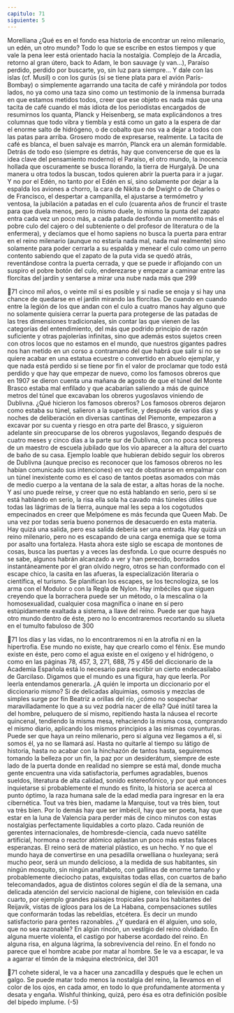 ```yaml
---
capitulo: 71
siguiente: 5
---
```


Morelliana
¿Qué es en el fondo esa historia de encontrar un reino milenario, un edén, un
otro mundo? Todo lo que se escribe en estos tiempos y que vale la pena leer está
orientado hacia la nostalgia. Complejo de la Arcadia, retorno al gran útero, back
to Adam, le bon sauvage (y van...), Paraíso perdido, perdido por buscarte, yo, sin luz
para siempre... Y dale con las islas (cf. Musil) o con los gurús (si se tiene plata para
el avión París-Bombay) o simplemente agarrando una tacita de café y mirándola
por todos lados, no ya como una taza sino como un testimonio de la inmensa
burrada en que estamos metidos todos, creer que ese objeto es nada más que una
tacita de café cuando el más idiota de los periodistas encargados de resumirnos
los quanta, Planck y Heisenberg, se mata explicándonos a tres columnas que
todo vibra y tiembla y está como un gato a la espera de dar el enorme salto de
hidrógeno, o de cobalto que nos va a dejar a todos con las patas para arriba.
Grosero modo de expresarse, realmente.
La tacita de café es blanca, el buen salvaje es marrón, Planck era un alemán
formidable. Detrás de todo eso (siempre es detrás, hay que convencerse de que es
la idea clave del pensamiento moderno) el Paraíso, el otro mundo, la inocencia
hollada que oscuramente se busca llorando, la tierra de Hurgalyâ. De una
manera u otra todos la buscan, todos quieren abrir la puerta para ir a jugar. Y no
por el Edén, no tanto por el Edén en sí, sino solamente por dejar a la espalda los
aviones a chorro, la cara de Nikita o de Dwight o de Charles o de Francisco, el
despertar a campanilla, el ajustarse a termómetro y ventosa, la jubilación a
patadas en el culo (cuarenta años de fruncir el traste para que duela menos, pero
lo mismo duele, lo mismo la punta del zapato entra cada vez un poco más, a
cada patada desfonda un momentito más el pobre culo del cajero o del
subteniente o del profesor de literatura o de la enfermera), y decíamos que el
homo sapiens no busca la puerta para entrar en el reino milenario (aunque no
estaría nada mal, nada mal realmente) sino solamente para poder cerrarla a su
espalda y menear el culo como un perro contento sabiendo que el zapato de la
puta vida se quedó atrás, reventándose contra la puerta cerrada, y que se puede
ir aflojando con un suspiro el pobre botón del culo, enderezarse y empezar a
caminar entre las florcitas del jardín y sentarse a mirar una nube nada más que
299

71
cinco mil años, o veinte mil si es posible y si nadie se enoja y si hay una chance
de quedarse en el jardín mirando las florcitas.
De cuando en cuando entre la legión de los que andan con el culo a cuatro
manos hay alguno que no solamente quisiera cerrar la puerta para protegerse de
las patadas de las tres dimensiones tradicionales, sin contar las que vienen de las
categorías del entendimiento, del más que podrido principio de razón suficiente
y otras pajolerías infinitas, sino que además estos sujetos creen con otros locos
que no estamos en el mundo, que nuestros gigantes padres nos han metido en un
corso a contramano del que habrá que salir si no se quiere acabar en una estatua
ecuestre o convertido en abuelo ejemplar, y que nada está perdido si se tiene por
fin el valor de proclamar que todo está perdido y que hay que empezar de
nuevo, como los famosos obreros que en 1907 se dieron cuenta una mañana de
agosto de que el túnel del Monte Brasco estaba mal enfilado y que acabarían
saliendo a más de quince metros del túnel que excavaban los obreros yugoslavos
viniendo de Dublivna. ¿Qué hicieron los famosos obreros? Los famosos obreros
dejaron como estaba su túnel, salieron a la superficie, y después de varios días y
noches de deliberación en diversas cantinas del Piemonte, empezaron a excavar
por su cuenta y riesgo en otra parte del Brasco, y siguieron adelante sin
preocuparse de los obreros yugoslavos, llegando después de cuatro meses y
cinco días a la parte sur de Dublivna, con no poca sorpresa de un maestro de
escuela jubilado que los vio aparecer a la altura del cuarto de baño de su casa.
Ejemplo loable que hubieran debido seguir los obreros de Dublivna (aunque
preciso es reconocer que los famosos obreros no les habían comunicado sus
intenciones) en vez de obstinarse en empalmar con un túnel inexistente como es
el caso de tantos poetas asomados con más de medio cuerpo a la ventana de la
sala de estar, a altas horas de la noche.
Y así uno puede reírse, y creer que no está hablando en serio, pero sí se está
hablando en serio, la risa ella sola ha cavado más túneles útiles que todas las
lágrimas de la tierra, aunque mal les sepa a los cogotudos empecinados en creer
que Melpómene es más fecunda que Queen Mab. De una vez por todas sería
bueno ponernos de desacuerdo en esta materia. Hay quizá una salida, pero esa
salida debería ser una entrada. Hay quizá un reino milenario, pero no es
escapando de una carga enemiga que se toma por asalto una fortaleza. Hasta
ahora este siglo se escapa de montones de cosas, busca las puertas y a veces las
desfonda. Lo que ocurre después no se sabe, algunos habrán alcanzado a ver y
han perecido, borrados instantáneamente por el gran olvido negro, otros se han
conformado con el escape chico, la casita en las afueras, la especialización
literaria o científica, el turismo. Se planifican los escapes, se los tecnologiza, se los
arma con el Modulor o con la Regla de Nylon. Hay imbéciles que siguen
creyendo que la borrachera puede ser un método, o la mescalina o la
homosexualidad, cualquier cosa magnífica o inane en sí pero estúpidamente
exaltada a sistema, a llave del reino. Puede ser que haya otro mundo dentro de
éste, pero no lo encontraremos recortando su silueta en el tumulto fabuloso de
300

71
los días y las vidas, no lo encontraremos ni en la atrofia ni en la hipertrofia. Ese
mundo no existe, hay que crearlo como el fénix. Ese mundo existe en éste, pero
como el agua existe en el oxígeno y el hidrógeno, o como en las páginas 78, 457,
3, 271, 688, 75 y 456 del diccionario de la Academia Española está lo necesario
para escribir un cierto endecasílabo de Garcilaso. Digamos que el mundo es una
figura, hay que leerla. Por leerla entendamos generarla. ¿A quién le importa un
diccionario por el diccionario mismo? Si de delicadas alquimias, osmosis y
mezclas de simples surge por fin Beatriz a orillas del río, ¿cómo no sospechar
maravilladamente lo que a su vez podría nacer de ella? Qué inútil tarea la del
hombre, peluquero de sí mismo, repitiendo hasta la náusea el recorte quincenal,
tendiendo la misma mesa, rehaciendo la misma cosa, comprando el mismo
diario, aplicando los mismos principios a las mismas coyunturas. Puede ser que
haya un reino milenario, pero si alguna vez llegamos a él, si somos él, ya no se
llamará así. Hasta no quitarle al tiempo su látigo de historia, hasta no acabar con
la hinchazón de tantos hasta, seguiremos tomando la belleza por un fin, la paz
por un desiderátum, siempre de este lado de la puerta donde en realidad no
siempre se está mal, donde mucha gente encuentra una vida satisfactoria,
perfumes agradables, buenos sueldos, literatura de alta calidad, sonido
estereofónico, y por qué entonces inquietarse si probablemente el mundo es
finito, la historia se acerca al punto óptimo, la raza humana sale de la edad media
para ingresar en la era cibernética. Tout va très bien, madame la Marquise, tout
va très bien, tout va très bien.
Por lo demás hay que ser imbécil, hay que ser poeta, hay que estar en la luna
de Valencia para perder más de cinco minutos con estas nostalgias perfectamente
liquidables a corto plazo. Cada reunión de gerentes internacionales, de hombresde-ciencia, cada nuevo satélite artificial, hormona o reactor atómico aplastan un
poco más estas falaces esperanzas. El reino será de material plástico, es un hecho.
Y no que el mundo haya de convertirse en una pesadilla orwelliana o huxleyana;
será mucho peor, será un mundo delicioso, a la medida de sus habitantes, sin
ningún mosquito, sin ningún analfabeto, con gallinas de enorme tamaño y
probablemente dieciocho patas, exquisitas todas ellas, con cuartos de baño
telecomandados, agua de distintos colores según el día de la semana, una
delicada atención del servicio nacional de higiene,
con televisión en cada cuarto, por ejemplo grandes paisajes tropicales para los
habitantes del Reijavik, vistas de igloos para los de La Habana, compensaciones
sutiles que conformarán todas las rebeldías,
etcétera.
Es decir un mundo satisfactorio para gentes razonables. ¿Y quedará en él
alguien, uno solo, que no sea razonable?
En algún rincón, un vestigio del reino olvidado. En alguna muerte violenta, el
castigo por haberse acordado del reino. En alguna risa, en alguna lágrima, la
sobrevivencia del reino. En el fondo no parece que el hombre acabe por matar al
hombre. Se le va a escapar, le va a agarrar el timón de la máquina electrónica, del
301

71
cohete sideral, le va a hacer una zancadilla y después que le echen un galgo. Se
puede matar todo menos la nostalgia del reino, la llevamos en el color de los
ojos, en cada amor, en todo lo que profundamente atormenta y desata y engaña.
Wishful thinking, quizá, pero ésa es otra definición posible del bípedo implume.
(-5)
